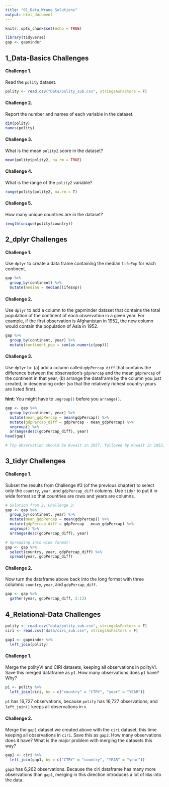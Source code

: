 ```yaml
---
title: "01_Data_Wrang Solutions"
output: html_document
---
```

```r
knitr::opts_chunk$set(echo = TRUE)

library(tidyverse)
gap <- gapminder
```

## 1_Data-Basics Challenges

#### Challenge 1. {-}

Read the `polity` dataset.

```r
polity <- read.csv("Data/polity_sub.csv", stringsAsFactors = F)
```

#### Challenge 2. {-}

Report the number and names of each variable in the dataset.

```r
dim(polity)
names(polity)
```

#### Challenge 3. {-}

What is the mean `polity2` score in the dataset?

```r
mean(polity$polity2, na.rm = TRUE)
```

#### Challenge 4. {-}

What is the range of the `polity2` variable?

```r
range(polity$polity2, na.rm = T)
```

#### Challenge 5. {-}

How many unique countries are in the dataset?

```r
length(unique(polity$country))
```

## 2_dplyr Challenges

#### Challenge 1. {-}

Use `dplyr` to create a data frame containing the median `lifeExp` for each continent.

```r
gap %>%
  group_by(continent) %>%
  mutate(median = median(lifeExp))
```

#### Challenge 2. {-}

Use `dplyr` to add a column to the gapminder dataset that contains the total population of the continent of each observation in a given year. For example, if the first observation is Afghanistan in 1952, the new column would contain the population of Asia in 1952. 

```r
gap %>%
  group_by(continent, year) %>%
  mutate(continent_pop = sum(as.numeric(pop)))
```

#### Challenge 3. {-}

Use `dplyr` to: (a) add a column called `gdpPercap_diff` that contains the difference between the observation's `gdpPercap` and the mean `gdpPercap` of the continent in that year, (b) arrange the dataframe by the column you just created, in descending order (so that the relatively richest country-years are listed first).

**hint**: You might have to `ungroup()` before you `arrange()`.

```r
gap <- gap %>%
  group_by(continent, year) %>%
  mutate(mean_gdpPercap = mean(gdpPercap)) %>%
  mutate(gdpPercap_diff = gdpPercap - mean_gdpPercap) %>%
  ungroup() %>%
  arrange(desc(gdpPercap_diff), year)
head(gap)

# Top observation should be Kuwait in 1957, followed by Kuwait in 1952, 1972, etc
```

## 3_tidyr Challenges

#### Challenge 1. {-}

Subset the results from Challenge #3 (of the previous chapter) to select only the `country`, `year`, and `gdpPercap_diff` columns. Use `tidyr` to put it in wide format so that countries are rows and years are columns.


```r
# Solution from 2, Challenge 3:
gap <- gap %>%
  group_by(continent, year) %>%
  mutate(mean_gdpPercap = mean(gdpPercap)) %>%
  mutate(gdpPercap_diff = gdpPercap - mean_gdpPercap) %>%
  ungroup() %>%
  arrange(desc(gdpPercap_diff), year)

# Spreading into wide format:
gap <- gap %>%
  select(country, year, gdpPercap_diff) %>%
  spread(year, gdpPercap_diff)
```

#### Challenge 2. {-}
Now turn the dataframe above back into the long format with three columns: `country`, `year`, and `gdpPercap_diff`.

```r
gap <- gap %>%
  gather(year, gdpPercap_diff, 2:13)
```

## 4_Relational-Data Challenges

```r
polity <- read.csv("data/polity_sub.csv", stringsAsFactors = F)
ciri <- read.csv("data/ciri_sub.csv", stringsAsFactors = F)

gap1 <- gapminder %>%
  left_join(polity)
```

#### Challenge 1. {-}

Merge the polityVI and CIRI datasets, keeping all observations in polityVI. Save this merged dataframe as `p1`. How many observations does `p1` have? Why?

```r
p1 <- polity %>%
  left_join(ciri, by = c("country" = "CTRY", "year" = "YEAR"))
```

`p1` has 16,727 observations, because `polity` has 16,727 observations, and `left_join()` keeps all observations in `x`.

#### Challenge 2. {-}

Merge the `gap1` dataset we created above with the `ciri` dataset, this time keeping all observations in `ciri`. Save this as `gap2`. How many observations does it have? What is the major problem with merging the datasets this way?

```r
gap2 <- ciri %>%
  left_join(gap1, by = c("CTRY" = "country", "YEAR" = "year"))
```

`gap2` has 6,262 observations. Because the ciri dataframe has many more observations than `gap1`, merging in this direction introduces a lot of `NA`s into the data.